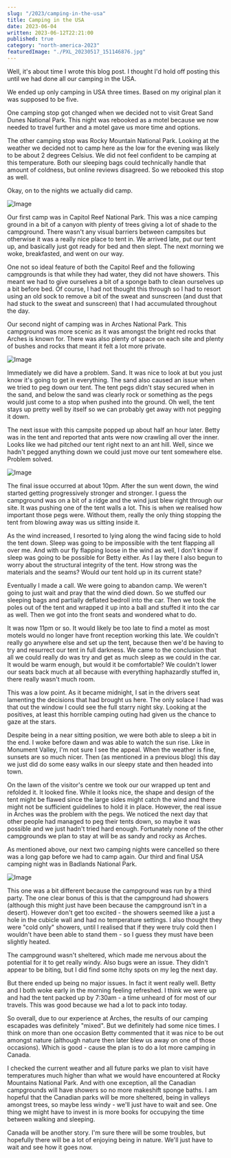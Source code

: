 ```yaml
---
slug: "/2023/camping-in-the-usa"
title: Camping in the USA
date: 2023-06-04
written: 2023-06-12T22:21:00
published: true
category: "north-america-2023"
featuredImage: "./PXL_20230517_151146876.jpg"
---
```


Well, it's about time I wrote this blog post.  I thought I'd hold off posting this until we had done all our camping in the USA.

We ended up only camping in USA three times.  Based on my original plan it was supposed to be five.

One camping stop got changed when we decided not to visit Great Sand Dunes National Park.  This night was rebooked as a motel because we now needed to travel further and a motel gave us more time and options.

The other camping stop was Rocky Mountain National Park.  Looking at the weather we decided not to camp here as the low for the evening was likely to be about 2 degrees Celsius.  We did not feel confident to be camping at this temperature.  Both our sleeping bags could technically handle that amount of coldness, but online reviews disagreed.  So we rebooked this stop as well.

Okay, on to the nights we actually did camp.

![Image](PXL_20230517_151146876.jpg)

Our first camp was in Capitol Reef National Park.  This was a nice camping ground in a bit of a canyon with plenty of trees giving a lot of shade to the campground.  There wasn't any visual barriers between campsites but otherwise it was a really nice place to tent in.  We arrived late, put our tent up, and basically just got ready for bed and then slept.  The next morning we woke, breakfasted, and went on our way.

One not so ideal feature of both the Capitol Reef and the following campgrounds is that while they had water, they did not have showers.  This meant we had to give ourselves a bit of a sponge bath to clean ourselves up a bit before bed.  Of course, I had not thought this through so I had to resort using an old sock to remove a bit of the sweat and sunscreen (and dust that had stuck to the sweat and sunscreen) that I had accumulated throughout the day.

Our second night of camping was in Arches National Park.  This campground was more scenic as it was amongst the bright red rocks that Arches is known for.  There was also plenty of space on each site and plenty of bushes and rocks that meant it felt a lot more private.

![Image](PXL_20230519_012149428.jpg)

Immediately we did have a problem.  Sand.  It was nice to look at but you just know it's going to get in everything.  The sand also caused an issue when we tried to peg down our tent.  The tent pegs didn't stay secured when in the sand, and below the sand was clearly rock or something as the pegs would just come to a stop when pushed into the ground.  Oh well, the tent stays up pretty well by itself so we can probably get away with not pegging it down.

The next issue with this campsite popped up about half an hour later.  Betty was in the tent and reported that ants were now crawling all over the inner.  Looks like we had pitched our tent right next to an ant hill.  Well, since we hadn't pegged anything down we could just move our tent somewhere else.  Problem solved.

![Image](PXL_20230519_012213057.jpg)

The final issue occurred at about 10pm.  After the sun went down, the wind started getting progressively stronger and stronger.  I guess the campground was on a bit of a ridge and the wind just blew right through our site.  It was pushing one of the tent walls a lot.  This is when we realised how important those pegs were.  Without them, really the only thing stopping the tent from blowing away was us sitting inside it.

As the wind increased, I resorted to lying along the wind facing side to hold the tent down.  Sleep was going to be impossible with the tent flapping all over me.  And with our fly flapping loose in the wind as well, I don't know if sleep was going to be possible for Betty either.  As I lay there I also begun to worry about the structural integrity of the tent.  How strong was the materials and the seams? Would our tent hold up in its current state?

Eventually I made a call.  We were going to abandon camp.  We weren't going to just wait and pray that the wind died down.  So we stuffed our sleeping bags and partially deflated bedroll into the car.  Then we took the poles out of the tent and wrapped it up into a ball and stuffed it into the car as well.  Then we got into the front seats and wondered what to do.

It was now 11pm or so.  It would likely be too late to find a motel as most motels would no longer have front reception working this late.  We couldn't really go anywhere else and set up the tent, because then we'd be having to try and resurrect our tent in full darkness.  We came to the conclusion that all we could really do was try and get as much sleep as we could in the car.  It would be warm enough, but would it be comfortable?  We couldn't lower our seats back much at all because with everything haphazardly stuffed in, there really wasn't much room.  

This was a low point.  As it became midnight, I sat in the drivers seat lamenting the decisions that had brought us here.  The only solace I had was that out the window I could see the full starry night sky.  Looking at the positives, at least this horrible camping outing had given us the chance to gaze at the stars.

Despite being in a near sitting position, we were both able to sleep a bit in the end.  I woke before dawn and was able to watch the sun rise.  Like in Monument Valley, I'm not sure I see the appeal.  When the weather is fine, sunsets are so much nicer.  Then (as mentioned in a previous blog) this day we just did do some easy walks in our sleepy state and then headed into town.

On the lawn of the visitor's centre we took our our wrapped up tent and refolded it.  It looked fine.  While it looks nice, the shape and design of the tent might be flawed since the large sides might catch the wind and there might not be sufficient guidelines to hold it in place.  However, the real issue in Arches was the problem with the pegs.  We noticed the next day that other people had managed to peg their tents down, so maybe it was possible and we just hadn't tried hard enough.  Fortunately none of the other campgrounds we plan to stay at will be as sandy and rocky as Arches.

As mentioned above, our next two camping nights were cancelled so there was a long gap before we had to camp again.  Our third and final USA camping night was in Badlands National Park.

![Image](PXL_20230604_014800323.jpg)

This one was a bit different because the campground was run by a third party.  The one clear bonus of this is that the campground had showers (although this might just have been because the campground isn't in a desert).  However don't get too excited - the showers seemed like a just a hole in the cubicle wall and had no temperature settings.  I also thought they were "cold only" showers, until I realised that if they were truly cold then I wouldn't have been able to stand them - so I guess they must have been slightly heated.

The campground wasn't sheltered, which made me nervous about the potential for it to get really windy.  Also bugs were an issue.  They didn't appear to be biting, but I did find some itchy spots on my leg the next day.

But there ended up being no major issues.  In fact it went really well.  Betty and I both woke early in the morning feeling refreshed.  I think we were up and had the tent packed up by 7:30am - a time unheard of for most of our travels.  This was good because we had a lot to pack into today.

So overall, due to our experience at Arches, the results of our camping escapades was definitely "mixed".  But we definitely had some nice times.  I think on more than one occasion Betty commented that it was nice to be out amongst nature (although nature then later blew us away on one of those occasions).  Which is good - cause the plan is to do a lot more camping in Canada.

I checked the current weather and all future parks we plan to visit have temperatures much higher than what we would have encountered at Rocky Mountains National Park.  And with one exception, all the Canadian campgrounds will have showers so no more makeshift sponge baths.  I am hopeful that the Canadian parks will be more sheltered, being in valleys amongst trees, so maybe less windy - we'll just have to wait and see.  One thing we might have to invest in is more books for occupying the time between walking and sleeping.

Canada will be another story.  I'm sure there will be some troubles, but hopefully there will be a lot of enjoying being in nature.  We'll just have to wait and see how it goes now.

